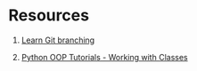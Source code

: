 # Resources

1. [Learn Git branching](https://learngitbranching.js.org)

2. [Python OOP Tutorials - Working with Classes](https://youtube.com/playlist?list=PL-osiE80TeTsqhIuOqKhwlXsIBIdSeYtc&si=7RTobfxH_wzWtBsU)